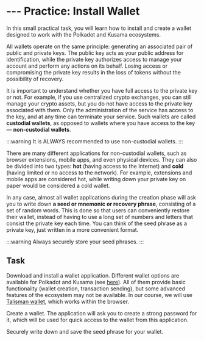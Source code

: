 # --- Practice: Install Wallet

In this small practical task, you will learn how to install and create a wallet designed to work with the Polkadot and Kusama ecosystems.

All wallets operate on the same principle: generating an associated pair of public and private keys. The public key acts as your public address for identification, while the private key authorizes access to manage your account and perform any actions on its behalf. Losing access or compromising the private key results in the loss of tokens without the possibility of recovery.

It is important to understand whether you have full access to the private key or not. For example, if you use centralized crypto exchanges, you can still manage your crypto assets, but you do not have access to the private key associated with them. Only the administration of the service has access to the key, and at any time can terminate your service. Such wallets are called **custodial wallets**, as opposed to wallets where you have access to the key — **non-custodial wallets**.

:::warning
It is ALWAYS recommended to use non-custodial wallets.
:::

There are many different applications for non-custodial wallets, such as browser extensions, mobile apps, and even physical devices. They can also be divided into two types: **hot** (having access to the Internet) and **cold** (having limited or no access to the network). For example, extensions and mobile apps are considered hot, while writing down your private key on paper would be considered a cold wallet.

In any case, almost all wallet applications during the creation phase will ask you to write down **a seed or mnemonic or recovery phrase**, consisting of a set of random words. This is done so that users can conveniently restore their wallet, instead of having to use a long set of numbers and letters that consist the private key each time. You can think of the seed phrase as a private key, just written in a more convenient format.

:::warning
  Always securely store your seed phrases.
:::

## Task




<Task caption="Step 1:">Download and install a wallet application. Different wallet options are available for Polkadot and Kusama (see [here](https://wiki.polkadot.network/docs/wallets-and-extensions)). All of them provide basic functionality (wallet creation, transaction sending), but some advanced features of the ecosystem may not be available. In our course, we will use [Talisman wallet](https://www.talisman.xyz/), which works within the browser.</Task>

<Task caption="Step 2:">Create a wallet. The application will ask you to create a strong password for it, which will be used for quick access to the wallet from this application.</Task>

<Task caption="Step 3:">Securely write down and save the seed phrase for your wallet.</Task>
